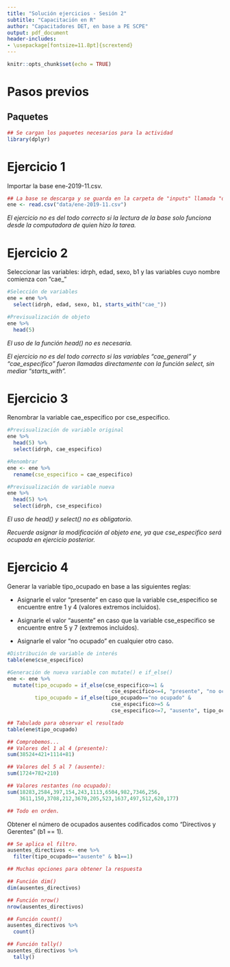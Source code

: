 ```yaml
---
title: "Solución ejercicios - Sesión 2"
subtitle: "Capacitación en R"
author: "Capacitadores DET, en base a PE SCPE"
output: pdf_document
header-includes:
- \usepackage[fontsize=11.8pt]{scrextend}
---
```


```r
knitr::opts_chunk$set(echo = TRUE)
```

# Pasos previos

## Paquetes

```r
## Se cargan los paquetes necesarios para la actividad
library(dplyr)
```

# Ejercicio 1 

Importar la base ene-2019-11.csv.

```r
## La base se descarga y se guarda en la carpeta de "inputs" llamada "data" 
ene <- read.csv("data/ene-2019-11.csv")

```

*El ejercicio no es del todo correcto si la lectura de la base solo funciona desde la computadora de quien hizo la tarea.*


# Ejercicio 2 

Seleccionar las variables: idrph, edad, sexo, b1 y las variables cuyo nombre comienza con "cae_"

```r
#Selección de variables
ene = ene %>% 
  select(idrph, edad, sexo, b1, starts_with("cae_")) 

#Previsualización de objeto
ene %>% 
  head(5)
```

*El uso de la función head() no es necesaria.*

*El ejercicio no es del todo correcto si las variables "cae_general" y "cae_especifico" fueron llamadas directamente con la función select, sin mediar "starts_with".*

# Ejercicio 3 

Renombrar la variable cae_especifico por cse_especifico.

```r

#Previsualización de variable original
ene %>% 
  head(5) %>% 
  select(idrph, cae_especifico)

#Renombrar
ene <- ene %>% 
  rename(cse_especifico = cae_especifico) 

#Previsualización de variable nueva
ene %>% 
  head(5) %>% 
  select(idrph, cse_especifico)

```

*El uso de head() y select() no es obligatorio.*

*Recuerde asignar la modificación al objeto ene, ya que cse_especifico será ocupada en ejercicio posterior.*

# Ejercicio 4

Generar la variable tipo_ocupado en base a las siguientes reglas:

+ Asignarle el valor "presente" en caso que la variable cse_especifico se encuentre entre 1 y 4 (valores extremos incluidos).

+ Asignarle el valor "ausente" en caso que la variable cse_especifico se encuentre entre 5 y 7 (extremos incluidos).

+ Asignarle el valor "no ocupado" en cualquier otro caso.

```r
#Distribución de variable de interés
table(ene$cse_especifico)
```

```r
#Generación de nueva variable con mutate() e if_else()
ene <- ene %>% 
  mutate(tipo_ocupado = if_else(cse_especifico>=1 & 
                                  cse_especifico<=4, "presente", "no ocupado"),
         tipo_ocupado = if_else(tipo_ocupado=="no ocupado" & 
                                  cse_especifico>=5 & 
                                  cse_especifico<=7, "ausente", tipo_ocupado))

## Tabulado para observar el resultado
table(ene$tipo_ocupado)

## Comprobemos...
## Valores del 1 al 4 (presente):
sum(38524+421+1114+81)

## Valores del 5 al 7 (ausente):
sum(1724+782+210)

## Valores restantes (no ocupado):
sum(18283,2584,397,154,243,1113,6504,982,7346,256,
    3611,150,3708,212,3670,205,523,1637,497,512,620,177)

## Todo en orden.
```

Obtener el número de ocupados ausentes codificados como "Directivos y Gerentes" (b1 == 1).

```r

## Se aplica el filtro.
ausentes_directivos <- ene %>% 
  filter(tipo_ocupado=="ausente" & b1==1) 

## Muchas opciones para obtener la respuesta

## Función dim()
dim(ausentes_directivos)  

## Función nrow()
nrow(ausentes_directivos) 

## Función count()
ausentes_directivos %>% 
  count() 

## Función tally()
ausentes_directivos %>% 
  tally() 

```

